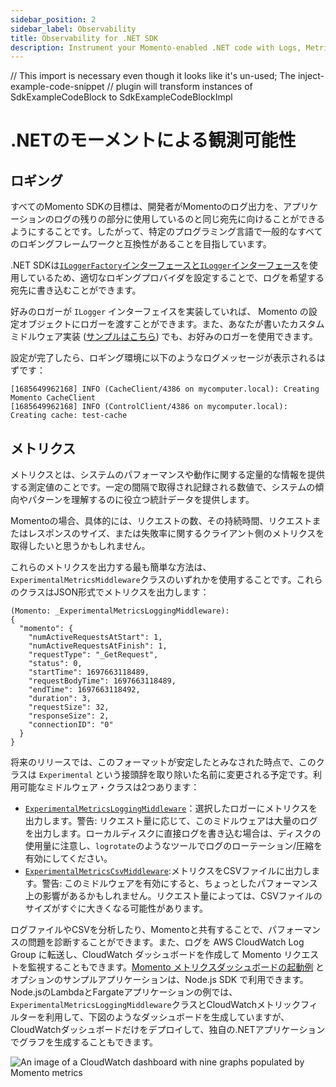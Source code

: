 ```yaml
---
sidebar_position: 2
sidebar_label: Observability
title: Observability for .NET SDK
description: Instrument your Momento-enabled .NET code with Logs, Metrics, and Traces
---
```


// This import is necessary even though it looks like it's un-used; The inject-example-code-snippet
// plugin will transform instances of SdkExampleCodeBlock to SdkExampleCodeBlockImpl

# .NETのモーメントによる観測可能性

## ロギング

すべてのMomento SDKの目標は、開発者がMomentoのログ出力を、アプリケーションのログの残りの部分に使用しているのと同じ宛先に向けることができるようにすることです。したがって、特定のプログラミング言語で一般的なすべてのロギングフレームワークと互換性があることを目指しています。

.NET SDKは[`ILoggerFactory`インターフェースと`ILogger`インターフェース](https://learn.microsoft.com/en-us/dotnet/core/extensions/logging?tabs=command-line)を使用しているため、適切なロギングプロバイダを設定することで、ログを希望する宛先に書き込むことができます。

好みのロガーが `ILogger` インターフェイスを実装していれば、 Momento の設定オブジェクトにロガーを渡すことができます。また、あなたが書いたカスタムミドルウェア実装 ([サンプルはこちら](https://github.com/momentohq/client-sdk-dotnet/blob/main/src/Momento.Sdk/Config/Middleware/LoggingMiddleware.cs)) でも、お好みのロガーを使用できます。

設定が完了したら、ロギング環境に以下のようなログメッセージが表示されるはずです：
```
[1685649962168] INFO (CacheClient/4386 on mycomputer.local): Creating Momento CacheClient
[1685649962168] INFO (ControlClient/4386 on mycomputer.local): Creating cache: test-cache
```

## メトリクス
メトリクスとは、システムのパフォーマンスや動作に関する定量的な情報を提供する測定値のことです。一定の間隔で取得され記録される数値で、システムの傾向やパターンを理解するのに役立つ統計データを提供します。

Momentoの場合、具体的には、リクエストの数、その持続時間、リクエストまたはレスポンスのサイズ、または失敗率に関するクライアント側のメトリクスを取得したいと思うかもしれません。

これらのメトリクスを出力する最も簡単な方法は、`ExperimentalMetricsMiddleware`クラスのいずれかを使用することです。これらのクラスはJSON形式でメトリクスを出力します：

```
(Momento: _ExperimentalMetricsLoggingMiddleware):
{
  "momento": {
    "numActiveRequestsAtStart": 1,
    "numActiveRequestsAtFinish": 1,
    "requestType": "_GetRequest",
    "status": 0,
    "startTime": 1697663118489,
    "requestBodyTime": 1697663118489,
    "endTime": 1697663118492,
    "duration": 3,
    "requestSize": 32,
    "responseSize": 2,
    "connectionID": "0"
  }
}
```

将来のリリースでは、このフォーマットが安定したとみなされた時点で、このクラスは `Experimental` という接頭辞を取り除いた名前に変更される予定です。利用可能なミドルウェア・クラスは2つあります：

- [`ExperimentalMetricsLoggingMiddleware`](https://github.com/momentohq/client-sdk-dotnet/blob/main/src/Momento.Sdk/Config/Middleware/ExperimentalMetricsLoggingMiddleware.cs)：選択したロガーにメトリクスを出力します。警告: リクエスト量に応じて、このミドルウェアは大量のログを出力します。ローカルディスクに直接ログを書き込む場合は、ディスクの使用量に注意し、`logrotate`のようなツールでログのローテーション/圧縮を有効にしてください。
- [`ExperimentalMetricsCsvMiddleware`](https://github.com/momentohq/client-sdk-dotnet/blob/main/src/Momento.Sdk/Config/Middleware/ExperimentalMetricsCsvMiddleware.cs):メトリクスをCSVファイルに出力します。警告: このミドルウェアを有効にすると、ちょっとしたパフォーマンス上の影響があるかもしれません。リクエスト量によっては、CSVファイルのサイズがすぐに大きくなる可能性があります。

ログファイルやCSVを分析したり、Momentoと共有することで、パフォーマンスの問題を診断することができます。また、ログを AWS CloudWatch Log Group に転送し、CloudWatch ダッシュボードを作成して Momento リクエストを監視することもできます。[Momento メトリクスダッシュボードの起動例](https://github.com/momentohq/client-sdk-javascript/tree/main/examples/nodejs/lambda-examples/cloudwatch-metrics) とオプションのサンプルアプリケーションは、Node.js SDK で利用できます。Node.jsのLambdaとFargateアプリケーションの例では、`ExperimentalMetricsLoggingMiddleware`クラスとCloudWatchメトリックフィルターを利用して、下図のようなダッシュボードを生成していますが、CloudWatchダッシュボードだけをデプロイして、独自の.NETアプリケーションでグラフを生成することもできます。

![An image of a CloudWatch dashboard with nine graphs populated by Momento metrics](@site/static/img/cloudwatch-dashboard.png)
